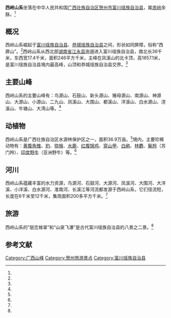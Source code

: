 {{Infobox mountain
| name              = 西岭山系
| other_name        = 
| photo             = 
| photo_caption     = 
| map               = 
| map_caption       = 
| location          = {{CHN}}[[广西壮族自治区|广西壮族自治区]][[贺州市|贺州市]][[富川瑶族自治县|富川瑶族自治县]]
| coordinates       = 
| elevation_m       = 1857.1
| range             = [[庞岭|庞岭]]余脉
| prominence        = 
| parent_peak       = 凤溪山北卡顶
| listing           = 
| translation       = 
| language          = 
| pronunciation     = 
| coordinates_ref   = 
}}
'''西岭山系'''坐落在中华人民共和国[[广西壮族自治区|广西壮族自治区]][[贺州市|贺州市]][[富川瑶族自治县|富川瑶族自治县]]，属[[庞岭|庞岭]]余脉。<ref name="sheep"/>

==概况==
西岭山系崛起于[[富川瑶族自治县|富川瑶族自治县]]、[[恭城瑶族自治县|恭城瑶族自治县]]之间，形状如同屏障，俗称“西屏山”。<ref name="sheep"/>西岭山系从西北部[[湖南省|湖南省]][[江永县|江永县]]迤逦进入富川瑶族自治县，南北长36千米，东西宽17.4千米，面积246平方千米，主峰在凤溪山的北卡顶，高1857.1米，是富川瑶族自治县境内最高峰，山顶和恭城瑶族自治县交界。<ref name="sheep"/>

==主要山峰==
西岭山系的主要山峰有：鸟源山、石鼓山、新头源山、猪母源山、南源山、神源山、大源山、小源山、二九山、凤溪山、大围山、都溪山、洋溪山、白水源山、涝溪山、牛塘山、大湾山等。<ref name="sheep"/>

==动植物==
西岭山系是广西壮族自治区水源林保护区之一，面积36.9万亩。<ref name="sheep"/>境内，主要珍稀动物有：[[黄腹角雉|黄腹角雉]]、[[豹|豹]]、[[猕猴|猕猴]]、[[水鹿|水鹿]]、[[红腹锦鸡|红腹锦鸡]]、[[穿山甲|穿山甲]]、[[白鹇|白鹇]]、[[林麝|林麝]]、[[鬣羚|鬣羚]]（苏门羚）、[[印度野牛|印度野牛]]（亚洲野牛）等。<ref name="sheep"/>

==河川==
西岭山系蕴藏丰富的水力资源，鸟源河、石鼓河、大源河、凤溪河、大围河、大洋溪、小洋溪、白水源河、淮南河、长溪江等河流都发源于西岭山系，它们径流短，长度在6千米至12千米，集雨面积200多平方千米。<ref name="sheep"/>

==旅游==
西岭山系的“层峦耸翠”和“山泉飞瀑”是古代富川瑶族自治县的八景之二景。<ref name="sheep"/>

==参考文献==
{{Reflist|refs=
<ref name="sheep">{{cite book |editor=夏振林 |title=《富川瑶族自治县概况》|page=5|chapter=地理环境 |date=2007 |publisher=民族出版社 |location=北京市 |isbn=978-7-105-08613-9}}</ref>
}}

{{DEFAULTSORT:Xi西岭山系}}
[[Category:广西山峰|Category:广西山峰]]
[[Category:贺州旅游景点|Category:贺州旅游景点]]
[[Category:富川瑶族自治县|Category:富川瑶族自治县]]